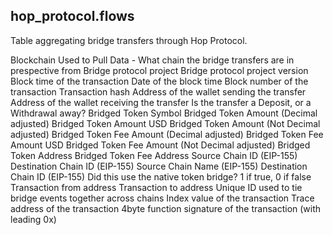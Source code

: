 ## hop_protocol.flows 
Table aggregating bridge transfers through Hop Protocol.


<ParamField path="blockchain">
Blockchain Used to Pull Data - What chain the bridge transfers are in prespective from
</ParamField>
<ParamField path="project">
Bridge protocol project
</ParamField>
<ParamField path="version">
Bridge protocol project version
</ParamField>
<ParamField path="block_time">
Block time of the transaction
</ParamField>
<ParamField path="block_date">
Date of the block time
</ParamField>
<ParamField path="block_number">
Block number of the transaction
</ParamField>
<ParamField path="tx_hash">
Transaction hash
</ParamField>
<ParamField path="sender">
Address of the wallet sending the transfer
</ParamField>
<ParamField path="receiver">
Address of the wallet receiving the transfer
</ParamField>
<ParamField path="transfer_type">
Is the transfer a Deposit, or a Withdrawal away?
</ParamField>
<ParamField path="token_symbol">
Bridged Token Symbol
</ParamField>
<ParamField path="token_amount">
Bridged Token Amount (Decimal adjusted)
</ParamField>
<ParamField path="token_amount_usd">
Bridged Token Amount USD
</ParamField>
<ParamField path="token_amount_raw">
Bridged Token Amount (Not Decimal adjusted)
</ParamField>
<ParamField path="fee_amount">
Bridged Token Fee Amount (Decimal adjusted)
</ParamField>
<ParamField path="fee_amount_usd">
Bridged Token Fee Amount USD
</ParamField>
<ParamField path="fee_amount_raw">
Bridged Token Fee Amount (Not Decimal adjusted)
</ParamField>
<ParamField path="token_address">
Bridged Token Address
</ParamField>
<ParamField path="bridged_fee_address">
Bridged Token Fee Address
</ParamField>
<ParamField path="source_chain_id">
Source Chain ID (EIP-155)
</ParamField>
<ParamField path="destination_chain_id">
Destination Chain ID (EIP-155)
</ParamField>
<ParamField path="source_chain_name">
Source Chain Name (EIP-155)
</ParamField>
<ParamField path="destination_chain_name">
Destination Chain ID (EIP-155)
</ParamField>
<ParamField path="is_native_bridge">
Did this use the native token bridge? 1 if true, 0 if false
</ParamField>
<ParamField path="tx_from">
Transaction from address
</ParamField>
<ParamField path="tx_to">
Transaction to address
</ParamField>
<ParamField path="transfer_id">
Unique ID used to tie bridge events together across chains
</ParamField>
<ParamField path="evt_index">
Index value of the transaction
</ParamField>
<ParamField path="trace_address">
Trace address of the transaction
</ParamField>
<ParamField path="tx_method_id">
4byte function signature of the transaction (with leading 0x)
</ParamField>
